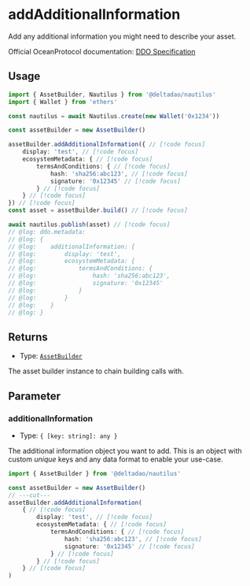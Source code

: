 # addAdditionalInformation

Add any additional information you might need to describe your asset.

Official OceanProtocol documentation: [DDO Specification](https://docs.oceanprotocol.com/developers/ddo-specification)

## Usage


```ts twoslash
import { AssetBuilder, Nautilus } from '@deltadao/nautilus'
import { Wallet } from 'ethers'

const nautilus = await Nautilus.create(new Wallet('0x1234'))

const assetBuilder = new AssetBuilder()

assetBuilder.addAdditionalInformation({ // [!code focus]
    display: 'test', // [!code focus]
    ecosystemMetadata: { // [!code focus]
        termsAndConditions: { // [!code focus]
            hash: 'sha256:abc123', // [!code focus]
            signature: '0x12345' // [!code focus]
        } // [!code focus]
    } // [!code focus]
}) // [!code focus]
const asset = assetBuilder.build() // [!code focus]

await nautilus.publish(asset) // [!code focus]
// @log: ddo.metadata: 
// @log: { 
// @log:    additionalInformation: {
// @log:        display: 'test', 
// @log:        ecosystemMetadata: { 
// @log:            termsAndConditions: { 
// @log:                hash: 'sha256:abc123', 
// @log:                signature: '0x12345' 
// @log:            } 
// @log:        } 
// @log:    }
// @log: }
```

## Returns

- Type: [`AssetBuilder`](/docs/api/AssetBuilder)

The asset builder instance to chain building calls with.

## Parameter

### additionalInformation

- Type: `{ [key: string]: any }`

The additional information object you want to add. This is an object with custom _unique_ keys and any data format to enable your use-case.

```ts twoslash
import { AssetBuilder } from '@deltadao/nautilus'

const assetBuilder = new AssetBuilder()
// ---cut---
assetBuilder.addAdditionalInformation(
    { // [!code focus]
        display: 'test', // [!code focus]
        ecosystemMetadata: { // [!code focus]
            termsAndConditions: { // [!code focus]
                hash: 'sha256:abc123', // [!code focus]
                signature: '0x12345' // [!code focus]
            } // [!code focus]
        } // [!code focus]
    } // [!code focus]
) 
```